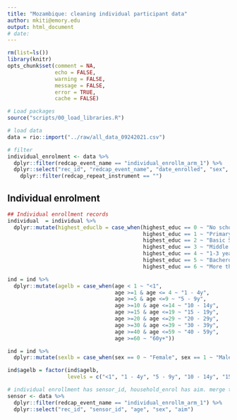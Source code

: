 ```yaml
---
title: "Mozambique: cleaning individual participant data"
author: mkiti@emory.edu
output: html_document
# date:
---
```



```r
rm(list=ls())
library(knitr)
opts_chunk$set(comment = NA, 
               echo = FALSE, 
               warning = FALSE, 
               message = FALSE, 
               error = TRUE, 
               cache = FALSE)
```


```r
# Load packages
source("scripts/00_load_libraries.R")

# load data
data = rio::import("../raw/all_data_09242021.csv")

# filter
individual_enrolment <- data %>% 
  dplyr::filter(redcap_event_name == "individual_enrollm_arm_1") %>% 
  dplyr::select("rec_id", "redcap_event_name", "date_enrolled", "sex", "sex_other", "birthdate","age", "read_write", "occupation___0", "occupation___1", "occupation___2", "occupation___3", "occupation___4", "occupation___5", "occupation___6", "occupation___7", "occupation___8", "occupation___9", "occupation_other", "enrolled_school", "highest_educ", "school_level", "transport_use", "hh_resp_exposure", "child_breastfeed", "num_simbling", "inscrio_complete", "sensor_id","child", "redcap_repeat_instrument") %>%
    dplyr::filter(redcap_repeat_instrument == "")

```

## Individual enrolment
```r
## Individual enrollment records
individual  = individual %>% 
  dplyr::mutate(highest_educlb = case_when(highest_educ == 0 ~ "No schooling", 
                                           highest_educ == 1 ~ "Primary School (1-7)", 
                                           highest_educ == 2 ~ "Basic Secondary school (8-10)",
                                           highest_educ == 3 ~ "Middle Secondary (11-12)", 
                                           highest_educ == 4 ~ "1-3 years of college/university", 
                                           highest_educ == 5 ~ "Bacherols",
                                           highest_educ == 6 ~ "More than Bachelors")) ## check spelling, initially "Bacherols"

ind = ind %>% 
  dplyr::mutate(agelb = case_when(age < 1 ~ "<1", 
                                  age >=1 & age <= 4 ~ "1 - 4y", 
                                  age >=5 & age <=9 ~ "5 - 9y", 
                                  age >=10 & age <=14 ~ "10 - 14y", 
                                  age >=15 & age <=19 ~ "15 - 19y", 
                                  age >=20 & age <=29 ~ "20 - 29y", 
                                  age >=30 & age <=39 ~ "30 - 39y", 
                                  age >=40 & age <=59 ~ "40 - 59y", 
                                  age >=60 ~ "60y+"))

ind = ind %>% 
  dplyr::mutate(sexlb = case_when(sex == 0 ~ "Female", sex == 1 ~ "Male"))

ind$agelb = factor(ind$agelb, 
                   levels = c("<1", "1 - 4y", "5 - 9y", "10 - 14y", "15 - 19y", "20 - 29y", "30 - 39y", "40 - 59y", "60y+"))

```


```r
# individual enrollment has sensor_id, household_enrol has aim. merge these two, then filter.
sensor <- data %>% 
  dplyr::filter(redcap_event_name == "individual_enrollm_arm_1") %>%
  dplyr::select("rec_id", "sensor_id", "age", "sex", "aim")
```